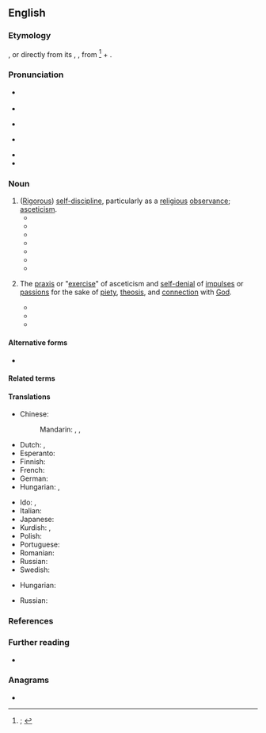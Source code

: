 ==English==
{{was wotd|2019|September|5}}

===Etymology===
{{lbor|en|LL.|ascesis}}, or directly from its {{glossary|etymon}}, {{bor|en|grc|ἄσκησις|t=exercise, training}}, from {{m|grc|ἀσκέω|t=to exercise, practise, train}}<ref>{{R:OED Online|pos=n|id=11366|date=1933|nodot=yes}}; {{R:Lexico|pos=n}}</ref> + {{m|grc|-σῐς|pos=''suffix forming abstract nouns or nouns of action, result or process''}}.

===Pronunciation===
* {{a|RP}} {{IPA|en|/əˈsiːsɪs/}}
* {{audio|en|En-uk-ascesis.oga|Audio (RP)}}
* {{a|GA}} {{IPA|en|/əˈsisɪs/|/æ-/}}
* {{a|uncommon}} {{IPA|en|/əˈskiːsɪs/|/æ-/}}
* {{rhymes|en|iːsɪs}}
* {{hyphenation|en|asce|sis}}

===Noun===
{{en-noun|~|asceses}}

# ([[rigorous|Rigorous]]) [[self-discipline]], particularly as a [[religious]] [[observance]]; [[asceticism]].
#* {{quote-book|en|author=Albert Schwegler|authorlink=Albert Schwegler|chapter=Christianity and Scholasticism|translator={{w|James Hutchison Stirling}}|title=Handbook of the History of Philosophy{{nb...|Translated and Annotated [...]}}|location=Edinburgh|publisher=Edmonston & Douglas|year=1867|pages=142–143|pageurl=https://books.google.com/books?id=FZECAAAAQAAJ&pg=PA143|oclc=897483774|passage=The Neo Platonic philosophy, it will now be seen, is monism, and the completion, consequently, of ancient philosophy, so far as it would reduce the totality of being to a single ultimate ground. As able, however, to find its highest principle, from which all the rest are derived, not through self-consciousness and natural rational explanation, but only through ecstasy, mystic annihilation of self, '''ascesis''', theurgy, it is a desperate overleaping of all—and, consequently, the self-destruction of ancient—philosophy.}}
#* {{quote-journal|en|author=A[rthur] H[ilary] Armstrong|authorlink=A. H. Armstrong|title=Platonic Mysticism|editor=T. S. Gregory|journal=[[w:Dublin Review (Catholic periodical)|The Dublin Review]]|location=Birmingham; Dublin|publisher=[[w:Burns & Oates|Burns Oates & Washbourne]]{{nb...|5 Norfolk Road, Edgbaston, Birmingham; 28 Ashley Place, S.W.1; and 21/22 D’Olier Street, Dublin}}|month=April|year=1945|volume=216|issue=433|page=133|pageurl=https://books.google.com/books?id=ozoYAQAAIAAJ&pg=RA2-PP147|oclc=320505649|passage=This intellectual discipline, this progressive unification and concentration of the mind is an important part of the preparatory '''ascesis''', the work of purification which must be carried through before any approach towards the mystical union can be expected.}}
#* {{quote-book|en|author=Joost A[braham] M[aurits] Meerloo|authorlink=Joost Meerloo|chapter=Totalitaria and Its Dictatorship|title=The Rape of the Mind: The Psychology of Thought Control, Menticide, and Brainwashing|location=Cleveland, Oh.; New York, N.Y.|publisher=[[w:World Publishing Company|The World Publishing Company]]|year=1956|page=109|pageurl=https://books.google.com/books?id=NZd9AAAAMAAJ&pg=PA109|oclc=781951098|passage=The happiness of the Oriental psyche lies in the ecstasy of feeling united with the universal cosmos. '''Ascesis''', self-redemption, and poverty are better realized ideals in Oriental culture than in our Western society.}}
#* {{quote-book|en|author=Susan R. Holman|chapter=Preface|title=The Hungry are Dying: Beggars and Bishops in Roman Cappadocia|series=Oxford Studies in Historical Theology|location=New York, N.Y.|publisher={{w|Oxford University Press}}|year=2001|page=vii|pageurl=https://books.google.com/books?id=fGhs8hTaCpEC&pg=PR7|isbn=978-0-19-513912-9|passage=The involuntary poor lived, day in and day out, with circumstnaces that might make a zealous monk green with envy: ready-made rags, stench, starvation, fiscal penury, and unbounded physical and social suffering. Yet this population has received less attention in religious history and scholarship than those who chose their '''asceses''', and ancient sermons about the poor have often been neglected in favor of more "theological" themes.}}
#* {{quote-book|en|author=Luce Irigaray|authorlink=Luce Irigaray|chapter=A Mystery which Illuminates|translators=Monique M. Rhodes and Marco F. Cocito-Monoc|title=To be Two|location=New York, N.Y.|publisher={{w|Routledge}}|year=2001|page=103|pageurl=https://books.google.com/books?id=tWqD9b0-aPgC&pg=PA103|isbn=978-0-415-91807-7|passage=How do I speak to you at the same time, my female and male readers? [...] I long for these exchanges because of what they reveal to me, their discoveries, but also their opacities or nights. I want them for their resources and the affective '''asceses''' which they bring with them.}}
#* {{quote-book|en|author=Cressida J. Heyes|authorlink=Cressida Heyes|chapter=Introduction: The Somatic Individual|title=Self-transformations: [[w:Michel Foucault|Foucault]], Ethics, and Normalized Bodies|series=Studies in Feminist Philosophy|location=New York, N.Y.; Oxford|publisher={{w|Oxford University Press}}|year=2007|page=10|pageurl=https://books.google.com/books?id=OH88DwAAQBAJ&pg=PA10|isbn=978-0-19-531053-5|passage=The body of this book consists of three related case studies, which take up particular problematics surrounding the hermeneutics of the transgendered agent, the '''askeses''' of organized weight-loss dieting, and attempts to represent the subjectivity of of cosmetic surgery recipients.}}
#* {{quote-book|en|author=Gananath Obeyesekere|authorlink=Gananath Obeyesekere|chapter=Book 2. Mahāyāna: Salvific Emptiness, Fullness of Vision|title=The Awakened Ones: Phenomenology of Visionary Experience|location=New York, N.Y.; Chichester, West Sussex|publisher={{w|Columbia University Press}}|year=2012|page=99|pageurl=https://books.google.com/books?id=BB1Q0aWJpO8C&pg=PA99|isbn=978-0-231-15362-1|passage=Unlike dreams, visions tend to remain in one's memory, especially those experienced in meditative and related forms of '''asceses'''.}}
# {{lb|en|Christianity|chiefly|Eastern Orthodoxy|and|Catholicism|specifically}} The [[praxis]] or "[[exercise#Noun|exercise]]" of asceticism and [[self-denial]] of [[impulse#Noun|impulses]] or [[passion]]s for the sake of [[piety]], [[theosis]], and [[connection]] with [[God]].
#* {{quote-journal|en|title=On the Nomenclature of Christian Architecture|journal=[[w:Cambridge Camden Society#The Ecclesiologist|The Ecclesiologist]]|location=Cambridge|publisher=John Thomas Walters{{nb...|6 King’s Parade}}; London: [[w:Rivington (publishers)|F[rancis] & J[ohn] Rivington]]{{nb...|S. Paul’s Churchyard London}}|month=March|year=1845|volume=I (New Series; volume IV overall)|issue=II|page=50|pageurl=https://books.google.com/books?id=8_5JAAAAMAAJ&pg=PA50|oclc=150195993|passage=And this we do find in the Basilican, the Byzantine, and the Romanesque architectures, each more perfect than another, and each lacking in an ever diminishing degree much of the perfect holiness of the Saint of "{{smallcaps|the most high}},"—they came and passed away like different periods in the '''''askesis''''' of a holy soul aiming after the perfection of the spiritual life, and truly therefore they are Christian.}}
#* {{quote-book|en|author=Robin Amis|authorlink=Robin Amis|chapter=The Eye of the Soul|title=A Different Christianity: Early Christian Esotericism and Modern Thought|series=SUNY Series in Western Esoteric Traditions|location=Albany, N.Y.|publisher=[[w:State University of New York|State University of New York Press]]|year=1995|isbn=978-0-7914-2571-8|location2=Chicago, Ill.; South Brent, Devon|publisher2=Praxis Institute Press|year2=2003|page2=184|pageurl2=https://books.google.com/books?id=BemZGMhKKXYC&pg=PA184|isbn2=978-1-872292-38-0|passage=[[w:Anthony the Great|Saint Anthony the Great]] described a process of purifying the [[nous]] by eliminating the disturbances aroused in it by thoughts, feelings, images, imitative movements—all the things that have been unconsciously taken in and remembered by the personality. [...] To achieve this illumination and separation requires a special kind of effort, and this is the real nature of '''ascesis''', noetic '''ascesis''' for the enlightening of the nous.}}
#* {{quote-book|en|author=John D. Zizioulas|authorlink=John Zizioulas|chapter=On Being Other: Towards an Ontology of Otherness|editor=Paul McPartlan|title=Communion and Otherness: Further Studies in Personhood and the Church|location=London; New York, N.Y.|publisher={{w|T&T Clark}}|year=2006|year_published=2009|section=section V.3.e (Otherness and the Ascetic Ethos)|page=84|pageurl=https://books.google.com/books?id=TfnTAwAAQBAJ&pg=PA84|isbn=978-0-567-03147-1|passage=The virtues to be attained through '''ascesis''' are ''Christ''’s virtues, not our own, and ''theosis'' is always ''granted'', never achieved by the individual. This connects the ascetic life essentially with the eucharistic ethos: we offer to God only what we receive from him; [...]}}

====Alternative forms====
* {{l|en|askesis}}

====Related terms====
{{col3|en|[[ascetic]], [[ascetick]] {{qualifier|obsolete}}|ascetical|ascetically|asceticism|asceticist|nonascetic|unascetic}}

====Translations====
{{trans-top-also|(rigorous) self-discipline|asceticism}}
* Chinese:
*: Mandarin: {{t+|cmn|禁慾}}, {{t+|cmn|禁欲|tr=jìnyù}}, {{t+|cmn|苦行|tr=kǔxíng}}
* Dutch: {{t+|nl|ascese|f}}, {{t+|nl|verzaking|f}}
* Esperanto: {{t|eo|asketismo}}
* Finnish: {{t+|fi|askeesi}}
* French: {{t+|fr|ascèse|f}}
* German: {{t+|de|Askese|f}}
* Hungarian: {{t+|hu|aszketizmus}}, {{t+|hu|aszkézis}}
{{trans-mid}}
* Ido: {{t+|io|asketeso}}, {{t+|io|asketismo}}
* Italian: {{t+|it|ascese|f}}
* Japanese: {{t+|ja|禁欲|tr=[[きんよく]], [[kin'yoku]]}}
* Kurdish: {{t+|ku|sofîtî}}, {{t+|ku|zahidî}}
* Polish: {{t+|pl|asceza|f}}
* Portuguese: {{t+|pt|ascese|f}}
* Romanian: {{t+|ro|asceză}}
* Russian: {{t+|ru|аске́за|f}}
* Swedish: {{t+|sv|askes}}
{{trans-bottom}}

{{trans-top|praxis or "exercise" of asceticism and self-denial of impulses or passions}}
* Hungarian: {{t+|hu|aszkézis}}
{{trans-mid}}
* Russian: {{t+|ru|аске́за|f}}
{{trans-bottom}}

===References===
<references />

===Further reading===
* {{pedia|asceticism}}

===Anagrams===
* {{anagrams|en|a=aceisss|cassies}}